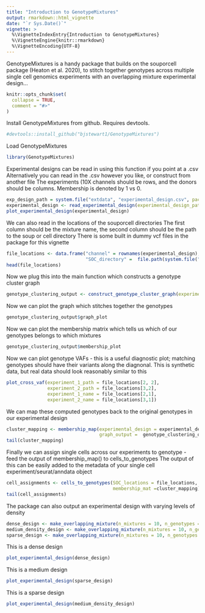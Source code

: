 ```yaml
---
title: "Introduction to GenotypeMixtures"
output: rmarkdown::html_vignette
date: "`r Sys.Date()`"
vignette: >
  %\VignetteIndexEntry{Introduction to GenotypeMixtures}
  %\VignetteEngine{knitr::rmarkdown}
  %\VignetteEncoding{UTF-8}
---
```

GenotypeMixtures is a handy package that builds on the souporcell package (Heaton et al. 2020), to stitch together genotypes across multiple single cell genomics experiments with an overlapping mixture experimental design...

```r
knitr::opts_chunk$set(
  collapse = TRUE,
  comment = "#>"
)
```

Install GenotypeMixtures from github. Requires devtools.
```r
#devtools::install_github("bjstewart1/GenotypeMixtures")
```

Load GenotypeMixtures
```r
library(GenotypeMixtures)
```

Experimental designs can be read in using this function if you point at a .csv
Alternatively you can read in the .csv however you like, or construct from another file
The experiments (10X channels should be rows, and the donors should be columns. Membership is denoted by 1 vs 0.
```r
exp_design_path = system.file("extdata", "experimental_design.csv", package = "GenotypeMixtures")
experimental_design <- read_experimental_design(experimental_design_path = exp_design_path)
plot_experimental_design(experimental_design)
```

We can also read in the locations of the souporcell directories
The first column should be the mixture name, the second column should be the path to the soup or cell directory
There is some built in dummy vcf files in the package for this vignette
```r
file_locations <- data.frame("channel" = rownames(experimental_design), 
                             "SOC_directory" =  file.path(system.file("extdata", package = "GenotypeMixtures"), rownames(experimental_design) ))
head(file_locations)
```

Now we plug this into the main function which constructs a genotype cluster graph
```r
genotype_clustering_output <- construct_genotype_cluster_graph(experimental_design = experimental_design, file_locations = file_locations )
```

Now we can plot the graph which stitches together the genotypes
```r
genotype_clustering_output$graph_plot
```

Now we can plot the membership matrix which tells us which of our genotypes belongs to which mixtures
```r
genotype_clustering_output$membership_plot
```

Now we can plot genotype VAFs - this is a useful diagnostic plot; matching genotypes should have their variants along the diagnonal. This is synthetic data, but real data should look reasonably similar to this
```r
plot_cross_vaf(experiment_1_path = file_locations[2, 2], 
               experiment_2_path = file_locations[3,2], 
               experiment_1_name = file_locations[2,1],
               experiment_2_name = file_locations[3,1])
```


We can map these computed genotypes back to the original genotypes in our experimental design
```r
cluster_mapping <- membership_map(experimental_design = experimental_design,
                                  graph_output =  genotype_clustering_output)
tail(cluster_mapping)
```
Finally we can assign single cells across our experiments to genotype - feed the output of membership_map() to cells_to_genotypes
The output of this can be easily added to the metadata of your single cell experiment/seurat/anndata object 
```r
cell_assignments <- cells_to_genotypes(SOC_locations = file_locations, 
                                       membership_mat =cluster_mapping)
tail(cell_assignments)
```

The package can also output an experimental design with varying levels of density
```r
dense_design <- make_overlapping_mixture(n_mixtures = 10, n_genotypes = 5, density = 1 )
medium_density_design <- make_overlapping_mixture(n_mixtures = 10, n_genotypes = 5, density = 0.5 )
sparse_design <- make_overlapping_mixture(n_mixtures = 10, n_genotypes = 5, density = 0 )
```

This is a dense design
```r
plot_experimental_design(dense_design)
```

This is a medium design
```r
plot_experimental_design(sparse_design)
```

This is a sparse design
```r
plot_experimental_design(medium_density_design)
```
